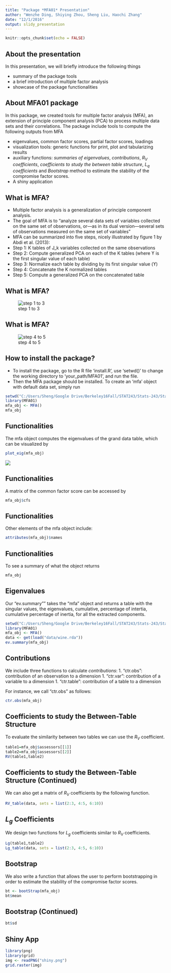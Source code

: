 ```yaml
---
title: "Package *MFA01* Presentation"
author: "Wenzhe Ding, Shiying Zhou, Sheng Liu, Haochi Zhang"
date: "12/1/2016"
output: slidy_presentation
---
```

```r
knitr::opts_chunk$set(echo = FALSE)
```

## About the presentation

In this presentation, we will briefly introduce the following things

- summary of the package tools
- a brief introduction of multiple factor analysis
- showcase of the package functionalities

## About MFA01 package

In this package, we created tools for multiple factor analysis (MFA), an extension of principle component analysis (PCA) to process multiple data sets and their correlations. The package include tools to compute the following outputs from MFA

- eigenvalues, common factor scores, partial factor scores, loadings
- visualization tools: generic functions for print, plot and tabularizing results
- auxiliary functions: _summaries of eigenvalues_, _contributions_, _$R_V$ coefficients_, _coefficients to study the between table structure_, _$L_q$ coefficients_ and _Bootstrap_ method to estimate the stability of the compromise factor scores.
- A shiny application

## What is MFA?

- Multiple factor analysis is a generalization of principle component analysis. 
- The goal of MFA is to "analyze several data sets of variables collected on the same set of observations, or—as in its dual version—several sets of observations measured on the same set of variables"
- MFA can be summarized into five steps, nicely illustrated by figure 1 by Abdi et al. (2013):
- Step 1: K tables of J_k variables collected on the same observations
- Step 2: Compute generalized PCA on each of the K tables (where ϒ is the first singular value of each table)
- Step 3: Normalize each table by dividing by its first singular value (ϒ)
- Step 4: Concatenate the K normalized tables
- Step 5: Compute a generalized PCA on the concatenated table

## What is MFA?

![step 1 to 3](step_1_to_3.png)


## What is MFA?

![step 4 to 5](step_4_to_5.png)


## How to install the package?

- To install the package, go to the R file 'install.R', use 'setwd()' to change the working directory to 'your_path/MFA01', and run the file.
- Then the MFA package should be installed. To create an 'mfa' object with default data set, simply run

```r
setwd("C:/Users/Sheng/Google Drive/Berkeley16Fall/STAT243/Stats-243/Stats-243/final")
library(MFA01)
mfa_obj <- MFA()
mfa_obj
```

## Functionalities

The mfa object computes the eigenvalues of the grand data table, which can be visualized by

```r
plot_eig(mfa_obj)
```
![](dig_bar.png)

## Functionalities

A matrix of the common factor score can be accessed by

```r
mfa_obj$cfs
```

## Functionalities

Other elements of the mfa object include: 

```r
attributes(mfa_obj)$names
```

## Functionalities

To see a summary of what the object returns

```r
mfa_obj
```


## Eigenvalues

Our "ev.summary"" takes the "mfa" object and returns a table with the singular
values, the eigenvalues, cumulative, percentage of intertia, cumulative
percentage of inertia, for all the extracted components.

```r
setwd("C:/Users/Sheng/Google Drive/Berkeley16Fall/STAT243/Stats-243/Stats-243/final")
library(MFA01)
mfa_obj <- MFA()
data <- get(load("data/wine.rda"))
ev.summary(mfa_obj)
```

## Contributions

We include three functions to calculate _contributions_:
1. "ctr.obs": contribution of an observation to a dimension
1. "ctr.var": contribution of a variable to a dimension
1. "ctr.table": contribution of a table to a dimension

For instance, we call "ctr.obs" as follows:
```r
ctr.obs(mfa_obj)
```

## Coefficients to study the Between-Table Structure

To evaluate the similarity between two tables we can use the $R_V$ coefficient.

```r
table1=mfa_obj$assessors[[1]]
table2=mfa_obj$assessors[[2]]
RV(table1,table2)
```

## Coefficients to study the Between-Table Structure (Continued)

We can also get a matrix of $R_V$ coefficients by the following function.

```r
RV_table(data, sets = list(2:3, 4:5, 6:10))
```

## $L_g$ Coefficients

We design two functions for $L_g$ coefficients similar to $R_V$ coefficients.
```r
Lg(table1,table2)
Lg_table(data, sets = list(2:3, 4:5, 6:10))
```

## Bootstrap

We also write a function that allows the user to perform bootstrapping in order
to estimate the stability of the compromise factor scores.
```r
bt <- bootStrap(mfa_obj)
bt$mean
```

## Bootstrap (Continued)

```r
bt$sd
```

## Shiny App

```r
library(png)
library(grid)
img <- readPNG("shiny.png")
grid.raster(img)
```



